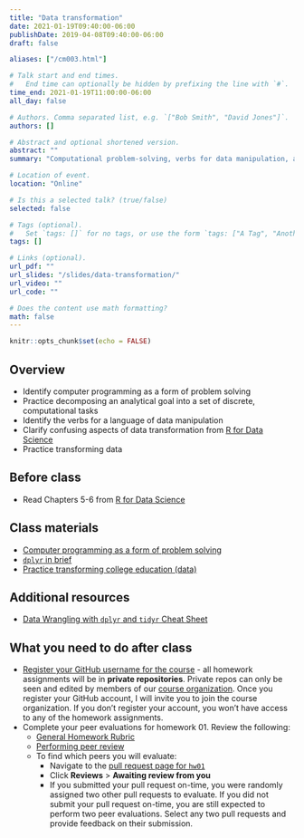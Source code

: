 ```yaml
---
title: "Data transformation"
date: 2021-01-19T09:40:00-06:00
publishDate: 2019-04-08T09:40:00-06:00
draft: false

aliases: ["/cm003.html"]

# Talk start and end times.
#   End time can optionally be hidden by prefixing the line with `#`.
time_end: 2021-01-19T11:00:00-06:00
all_day: false

# Authors. Comma separated list, e.g. `["Bob Smith", "David Jones"]`.
authors: []

# Abstract and optional shortened version.
abstract: ""
summary: "Computational problem-solving, verbs for data manipulation, and practice transforming data frames using dplyr."

# Location of event.
location: "Online"

# Is this a selected talk? (true/false)
selected: false

# Tags (optional).
#   Set `tags: []` for no tags, or use the form `tags: ["A Tag", "Another Tag"]` for one or more tags.
tags: []

# Links (optional).
url_pdf: ""
url_slides: "/slides/data-transformation/"
url_video: ""
url_code: ""

# Does the content use math formatting?
math: false
---
```


```r
knitr::opts_chunk$set(echo = FALSE)
```

## Overview

* Identify computer programming as a form of problem solving
* Practice decomposing an analytical goal into a set of discrete, computational tasks
* Identify the verbs for a language of data manipulation
* Clarify confusing aspects of data transformation from [R for Data Science](http://r4ds.had.co.nz/transform.html)
* Practice transforming data

## Before class

* Read Chapters 5-6 from [R for Data Science](http://r4ds.had.co.nz/)

## Class materials

* [Computer programming as a form of problem solving](/notes/problem-solving/)
* [`dplyr` in brief](/notes/dplyr/)
* [Practice transforming college education (data)](/notes/transform-college/)

## Additional resources

* [Data Wrangling with `dplyr` and `tidyr` Cheat Sheet](https://www.rstudio.com/wp-content/uploads/2015/02/data-wrangling-cheatsheet.pdf)

## What you need to do after class

* [Register your GitHub username for the course](https://forms.gle/HWP9FEubofjWeMda8) - all homework assignments will be in **private repositories**. Private repos can only be seen and edited by members of our [course organization](https://github.com/cfss-su21). Once you register your GitHub account, I will invite you to join the course organization. If you don't register your account, you won't have access to any of the homework assignments.
* Complete your peer evaluations for homework 01. Review the following:
    * [General Homework Rubric](/faq/homework-evaluations/)
    * [Performing peer review](/faq/peer-evaluations/)
    * To find which peers you will evaluate:
        * Navigate to the [pull request page for `hw01`](https://github.com/cfss-su21/hw01/pulls)
        * Click **Reviews** > **Awaiting review from you**
        * If you submitted your pull request on-time, you were randomly assigned two other pull requests to evaluate. If you did not submit your pull request on-time, you are still expected to perform two peer evaluations. Select any two pull requests and provide feedback on their submission.
